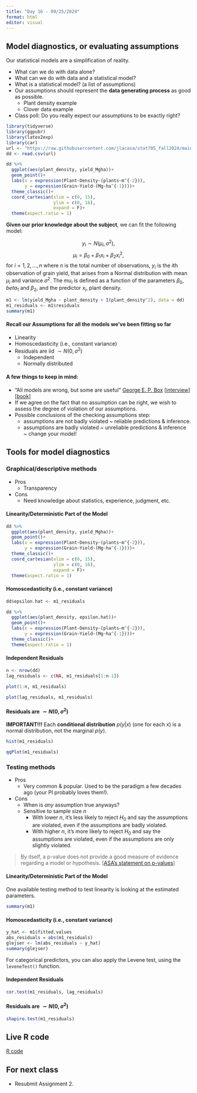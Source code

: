 ```yaml
---
title: "Day 16 - 09/25/2024"
format: html
editor: visual
---
```


## Model diagnostics, or evaluating assumptions    

Our statistical models are a simplification of reality.  

- What can we do with data alone?  
- What can we do with data and a statistical model?  
- What is a statistical model? (a list of assumptions)  
- Our assumptions should represent the **data generating process** as good as possible.  
  - Plant density example  
  - Clover data example  
- Class poll: Do you really expect our assumptions to be exactly right?  

```r
library(tidyverse)
library(ggpubr)
library(latex2exp)
library(car)
url <- "https://raw.githubusercontent.com/jlacasa/stat705_fall2024/main/classes/data/corn_example2.csv"
dd <- read.csv(url)
```

```r
dd %>% 
  ggplot(aes(plant_density, yield_Mgha))+
  geom_point()+
  labs(x = expression(Plant~Density~(plants~m^{-2})), 
       y = expression(Grain~Yield~(Mg~ha^{-1})))+
  theme_classic()+
  coord_cartesian(xlim = c(0, 15), 
                  ylim = c(0, 16), 
                  expand = F)+
  theme(aspect.ratio = 1)
```

**Given our prior knowledge about the subject**, we can fit the following model:  

$$y_i \sim N(\mu_i, \sigma^2),$$
$$\mu_i = \beta_0 + \beta_1 x_i + \beta_2 x_i^2,$$
for $i =1, 2, ..., n$ where $n$ is the total number of observations, $y_i$ is the $i$th observation of grain yield, that arises from a Normal distribution with mean $\mu_i$ and variance $\sigma^2$. The $mu_i$ is defined as a function of the parameters $\beta_0$, $beta_1$ and $\beta_2$, and the predictor $x_i$, plant density.

```r
m1 <- lm(yield_Mgha ~ plant_density + I(plant_density^2), data = dd)
m1_residuals <- m1$residuals
summary(m1)
```

#### Recall our Assumptions for all the models we've been fitting so far   

- Linearity  
- Homoscedasticity (i.e., constant variance)  
- Residuals are iid $\sim N(0, \sigma^2)$  
  - Independent  
  - Normally distributed  


#### A few things to keep in mind:  

- "All models are wrong, but some are useful" [George E. P. Box](https://en.wikipedia.org/wiki/George_E._P._Box) [[interview](https://projecteuclid.org/journals/statistical-science/volume-2/issue-3/A-Conversation-with-George-Box/10.1214/ss/1177013223.full)] [[book](https://www.amazon.com/Accidental-Statistician-Life-Memories-George/dp/1118400887)]  
- If we agree on the fact that no assumption can be right, we wish to assess the degree of violation of our assumptions.  
- Possible conclusions of the checking assumptions step:  
  - assumptions are not badly violated ~ reliable predictions \& inference.  
  - assumptions are badly violated ~ unreliable predictions \& inference ~ change your model!  

## Tools for model diagnostics  

### Graphical/descriptive methods  

- Pros    
  - Transparency  
  
- Cons  
  - Need knowledge about statistics, experience, judgment, etc.  


#### Linearity/Deterministic Part of the Model  

```r
dd %>% 
  ggplot(aes(plant_density, yield_Mgha))+
  geom_point()+
  labs(x = expression(Plant~Density~(plants~m^{-2})), 
       y = expression(Grain~Yield~(Mg~ha^{-1})))+
  theme_classic()+
  coord_cartesian(xlim = c(0, 15), 
                  ylim = c(0, 16), 
                  expand = F)+
  theme(aspect.ratio = 1)
```
 

#### Homoscedasticity (i.e., constant variance)  

```r
dd$epsilon.hat <- m1_residuals

dd %>% 
  ggplot(aes(plant_density, epsilon.hat))+
  geom_point()+
  labs(x = expression(Plant~Density~(plants~m^{-2})), 
       y = expression(Grain~Yield~(Mg~ha^{-1})))+
  theme_classic()+
  theme(aspect.ratio = 1)
```

#### Independent Residuals  
```r
n <- nrow(dd)
lag_residuals <- c(NA, m1_residuals[1:n-1])

plot(1:n, m1_residuals)

plot(lag_residuals, m1_residuals)

```

#### Residuals are $\sim N(0, \sigma^2)$  
**IMPORTANT!!!** Each **conditional distribution** $p(y|x)$ (one for each x) is a normal distribution, not the marginal $p(y)$.  

```r
hist(m1_residuals)
```

```r
qqPlot(m1_residuals)
```

### Testing methods  

- Pros    
  - Very common \& popular. Used to be the paradigm a few decades ago (your PI probably loves them!).  
- Cons  
  - When is *any* assumption true anyways?  
  - Sensitive to sample size $n$ 
    - With lower $n$, it's less likely to reject $H_0$ and say the assumptions are violated, even if the assumptions are badly violated.  
    - With higher $n$, it's more likely to reject $H_0$ and say the assumptions are violated, even if the assumptions are only slightly violated.  
  
> By itself, a p-value does not provide a good measure of evidence regarding a model or hypothesis. [[ASA's statement on p-values](https://www.tandfonline.com/doi/full/10.1080/00031305.2016.1154108#d1e167)]  


#### Linearity/Deterministic Part of the Model  

One available testing method to test linearity is looking at the estimated parameters.   
```r
summary(m1)
```

#### Homoscedasticity (i.e., constant variance)  

```r
y_hat <- m1$fitted.values
abs_residuals = abs(m1_residuals)
glejser <- lm(abs_residuals ~ y_hat)
summary(glejser)
```

For categorical predictors, you can also apply the Levene test, using the `leveneTest()` function. 

#### Independent Residuals  

```r
cor.test(m1_residuals, lag_residuals)
```

#### Residuals are $\sim N(0, \sigma^2)$  

```r
shapiro.test(m1_residuals)
```


## Live R code  

[R code](https://github.com/jlacasa/stat705_fall2024/blob/main/classes/in_class_code/day16_inclass.Rmd)

## For next class  
- Resubmit Assignment 2.  

